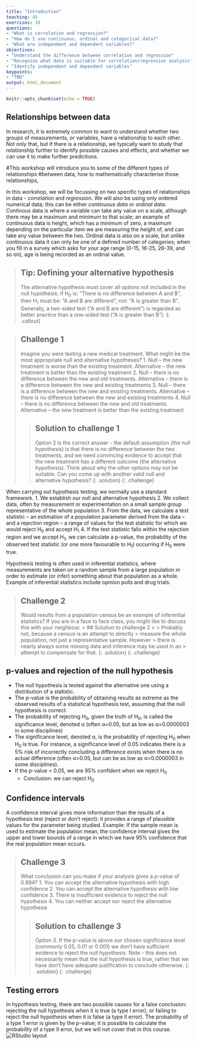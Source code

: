 ```yaml
---
title: "Introduction"
teaching: 45
exercises: 10
questions:
- "What is correlation and regression?"
- "How do I use continuous, ordinal and categorical data?"
- "What are independent and dependent variables?"
objectives:
- "Understand the difference between correlation and regression"
- "Recognise what data is suitable for correlation/regression analysis"
- "Identify independent and dependent variables"
keypoints:
- "TBD"
output: html_document
---
```


```r
knitr::opts_chunk$set(echo = TRUE)
```

## Relationships between data

In research, it is extremely common to want to understand whether two groups of
measurements, or variables, have a relationship to each other. Not only that, 
but if there is a relationship, we typically want to study that relationship 
further to identify possible causes and effects, and whether we can use it to 
make further predictions. 

#This workshop will introduce you to some of the different types of relationships
#between data, how to mathematically characterise those relationships,

In this workshop, we will be focussing on two specific types of relationships in
data - _correlation_ and _regression_. We will also be using only ordered 
numerical data; this can be either _continuous data_ or _ordinal data_. 
Continous data is where a variable can take any value on a scale, although there
may be a maximum and minimum to that scale; an example of continuous data is 
height, which has a minimum of zero, a maximum depending on the particular item 
we are measuring the height of, and can take any value between the two. Ordinal 
data is also on a scale, but unlike continuous data it can only be one of a 
defined number of categories; when you fill in a survey which asks for your age 
range (0-15, 16-25, 26-39, and so on), age is being recorded as an ordinal 
value.



> ## Tip: Defining your alternative hypothesis
> The alternative hypothesis must cover all options not included in the null
> hypothesis; if H<sub>0</sub> is: “There is no difference between A and B”, 
> then H<sub>1</sub> must be: “A and B are different”, not: “A is greater than
> B”. Generally, a two-sided test (“A and B are different”) is regarded as
> better practice than a one-sided test (“A is greater than B”).
{: .callout}

> ## Challenge 1
>
> Imagine you were testing a new medical treatment. What might be the most
> appropriate null and alternative hypotheses?
> 1. Null – the new treatment is worse than the existing treatment. Alternative
> – the new treatment is better than the existing treatment
> 2. Null – there is no difference between the new and old treatments.
> Alternative – there is a difference between the new and existing treatments
> 3. Null – there is a difference between the new and existing treatments.
> Alternative – there is no difference between the new and existing treatments
> 4. Null – there is no difference between the new and old treatments.
> Alternative – the new treatment is better than the existing treatment
>
> > ## Solution to challenge 1
> >
> > Option 2 is the correct answer - the default assumption (the null
> > hypothesis) is that there is no difference between the two treatments, and
> > we need convincing evidence to accept that the new treatment has a different
> > outcome (the alternative hypothesis). Think about why the other options may
> > not be suitable. Can you come up with another valid null and alternative
> > hypothesis?
> {: .solution}
{: .challenge}

When carrying out hypothesis testing, we normally use a standard framework.
1. We establish our null and alternative hypothesis
2. We collect data, often by measurement or experimentation on a small sample 
group representative of the whole population
3. From the data, we calculate a test statistic – an estimation of a population
parameter derived from the data – and a rejection region – a range of values for
the test statistic for which we would reject H<sub>0</sub> and accept 
H<sub>1</sub>
4. If the test statistic falls within the rejection region and we accept 
H<sub>1</sub>, we can calculate a p-value, the probability of the observed test 
statistic (or one more favourable to H<sub>1</sub>) occurring if H<sub>0</sub>
were true.

Hypothesis testing is often used in inferential statistics, where measurements 
are taken on a random sample from a large population in order to estimate (or 
infer) something about that population as a whole. Example of inferential 
statistics include opinion polls and drug trials.

> ## Challenge 2
> 
> Would results from a population census be an example of inferential statistics?
> If you are in a face to face class, you might like to discuss this with your
> neighbour.
> > ## Solution to challenge 2
> > 
> > Probably not, because a census is an attempt to directly 
> > measure the whole population, not just a representative sample. However
> > there is nearly always some missing data and inference may be used in an
> > attempt to compensate for that.
> {: .solution}
{: .challenge}

## p-values and rejection of the null hypothesis
* The null hypothesis is tested against the alternative one using a distribution
of a statistic.
* The p-value is the probability of obtaining results as extreme as the observed
results of a statistical hypothesis test, assuming that the null hypothesis is 
correct.
* The probability of rejecting H<sub>0</sub>, given the truth of H<sub>0</sub>,
is called the significance level, denoted α (often α=0.05, but as low as 
α=0.0000003 in some disciplines)
* The significance level, denoted α, is the probability of rejecting 
H<sub>0</sub> when H<sub>0</sub> is true. For instance, a significance level of
0.05 indicates there is a 5% risk of incorrectly concluding a difference exists
when there is no actual difference (often α=0.05, but can be as low as
α=0.0000003 in some disciplines).
* If the p-value < 0.05, we are 95% confident when we reject H<sub>0</sub>
  + Conclusion: we can reject H<sub>0</sub>

## Confidence intervals
A confidence interval gives more information than the results of a
hypothesis test (reject or don’t reject): it provides a range of
plausible values for the parameter being studied.
Example: If the sample mean is used to estimate the population mean, the
confidence interval gives the upper and lower bounds of a range in which
we have 95% confidence that the real population mean occurs.


> ## Challenge 3
> What conclusion can you make if your analysis gives a p-value of 0.994?
> 1. You can accept the alternative hypothesis with high confidence
> 2. You can accept the alternative hypothesis with low confidence
> 3. There is insufficient evidence to reject the null hypothesis
> 4. You can neither accept nor reject the alternative hypothesis
>
> > ## Solution to challenge 3
> > 
> > Option 3. If the p-value is above our chosen significance level (commonly 
> > 0.05, 0.01 or 0.001) we don't have sufficient evidence to reject the null
> > hypothesis. Note - this does not necessarily mean that the null hypothesis
> > is true, rather that we have don't have adequate justification to conclude 
> > otherwise.
> {: .solution}
{: .challenge}

## Testing errors
In hypothesis testing, there are two possible causes for a false 
conclusion: rejecting the null hypothesis when it is true (a type I 
error), or failing to reject the null hypothesis when it is false (a type
II error). The probability of a type 1 error is given by the p-value; it
is possible to calculate the probability of a type II error, but we will 
not cover that in this course.
![RStudio layout](../fig/01-fig1.png)
